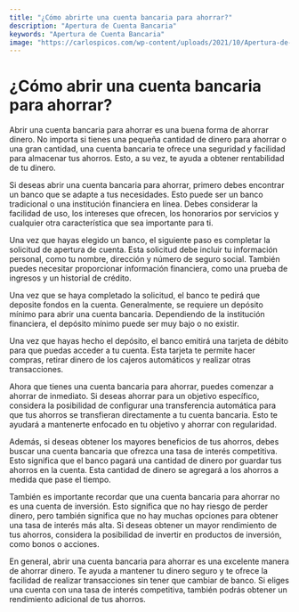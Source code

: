 ```yaml
---
title: "¿Cómo abrirte una cuenta bancaria para ahorrar?"
description: "Apertura de Cuenta Bancaria"
keywords: "Apertura de Cuenta Bancaria"
image: "https://carlospicos.com/wp-content/uploads/2021/10/Apertura-de-cunetas-bancarias-en-Uruguay-y-Estados-Unidos.jpg"
---
```


 

# ¿Cómo abrir una cuenta bancaria para ahorrar?

Abrir una cuenta bancaria para ahorrar es una buena forma de ahorrar dinero. No importa si tienes una pequeña cantidad de dinero para ahorrar o una gran cantidad, una cuenta bancaria te ofrece una seguridad y facilidad para almacenar tus ahorros. Esto, a su vez, te ayuda a obtener rentabilidad de tu dinero.

Si deseas abrir una cuenta bancaria para ahorrar, primero debes encontrar un banco que se adapte a tus necesidades. Esto puede ser un banco tradicional o una institución financiera en línea. Debes considerar la facilidad de uso, los intereses que ofrecen, los honorarios por servicios y cualquier otra característica que sea importante para ti.

Una vez que hayas elegido un banco, el siguiente paso es completar la solicitud de apertura de cuenta. Esta solicitud debe incluir tu información personal, como tu nombre, dirección y número de seguro social. También puedes necesitar proporcionar información financiera, como una prueba de ingresos y un historial de crédito.

<ImageAdd source="https://www.nerdwallet.com/assets/blog/wp-content/uploads/2015/11/TD-bank-checking-account-review-story.jpg"/>

Una vez que se haya completado la solicitud, el banco te pedirá que deposite fondos en la cuenta. Generalmente, se requiere un depósito mínimo para abrir una cuenta bancaria. Dependiendo de la institución financiera, el depósito mínimo puede ser muy bajo o no existir.

Una vez que hayas hecho el depósito, el banco emitirá una tarjeta de débito para que puedas acceder a tu cuenta. Esta tarjeta te permite hacer compras, retirar dinero de los cajeros automáticos y realizar otras transacciones.

Ahora que tienes una cuenta bancaria para ahorrar, puedes comenzar a ahorrar de inmediato. Si deseas ahorrar para un objetivo específico, considera la posibilidad de configurar una transferencia automática para que tus ahorros se transfieran directamente a tu cuenta bancaria. Esto te ayudará a mantenerte enfocado en tu objetivo y ahorrar con regularidad. 

<ImageAdd source="https://www.billingsfcu.org/wp-content/uploads/Savings.jpg"/>

Además, si deseas obtener los mayores beneficios de tus ahorros, debes buscar una cuenta bancaria que ofrezca una tasa de interés competitiva. Esto significa que el banco pagará una cantidad de dinero por guardar tus ahorros en la cuenta. Esta cantidad de dinero se agregará a los ahorros a medida que pase el tiempo.

También es importante recordar que una cuenta bancaria para ahorrar no es una cuenta de inversión. Esto significa que no hay riesgo de perder dinero, pero también significa que no hay muchas opciones para obtener una tasa de interés más alta. Si deseas obtener un mayor rendimiento de tus ahorros, considera la posibilidad de invertir en productos de inversión, como bonos o acciones.

<ImageAdd source="https://thumbor.forbes.com/thumbor/fit-in/900x510/https://www.forbes.com/advisor/wp-content/uploads/2020/07/what-investing-e1595962588896.jpg"/>

En general, abrir una cuenta bancaria para ahorrar es una excelente manera de ahorrar dinero. Te ayuda a mantener tu dinero seguro y te ofrece la facilidad de realizar transacciones sin tener que cambiar de banco. Si eliges una cuenta con una tasa de interés competitiva, también podrás obtener un rendimiento adicional de tus ahorros.